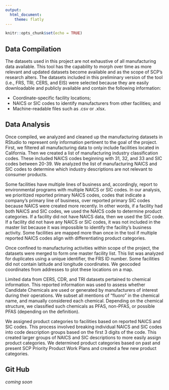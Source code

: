 ```yaml
---
output: 
  html_document:
    theme: flatly
---
```


```r
knitr::opts_chunk$set(echo = TRUE)
```

## Data Compilation

The datasets used in this project are not exhaustive of all manufacturing data available. This tool has the capability to morph over time as more relevant and updated datasets become available and as the scope of SCP’s research alters. The datasets included in this preliminary version of the tool (i.e., FRS, TRI, CERS, and EIS) were selected because they are easily downloadable and publicly available and contain the following information:

 * Coordinate-specific facility locations;
 * NAICS or SIC codes to identify manufacturers from other facilities; and
 * Machine-readable files such as .csv or .xlsx.
 
## Data Analysis

Once compiled, we analyzed and cleaned up the manufacturing datasets in RStudio to represent only information pertinent to the goal of the project. First, we filtered all manufacturing data to only include facilities located in California. Then we created a list of manufacturing industry classification codes. These included NAICS codes beginning with 31, 32, and 33 and SIC codes between 20-39. We analyzed the list of manufacturing NAICS and SIC codes to determine which industry descriptions are not relevant to consumer products. 

Some facilities have multiple lines of business and, accordingly, report to environmental programs with multiple NAICS or SIC codes. In our analysis, we prioritized reported primary NAICS codes, codes that indicate a company’s primary line of business, over reported primary SIC codes because NAICS were created more recently. In other words, if a facility had both NAICS and SIC codes, we used the NAICS code to determine product categories. If a facility did not have NAICS data, then we used the SIC code. If a facility did not have any NAICS or SIC codes, it was not included in the master list because it was impossible to identify the facility’s business activity. Some facilities are mapped more than once in the tool if multiple reported NAICS codes align with differentiating product categories. 

Once confined to manufacturing activities within scope of the project, the datasets were merged to form one master facility list. This list was analyzed for duplicates using a unique identifier, the FRS ID number. Some facilities did not contain latitude and longitude coordinates. We geocoded coordinates from addresses to plot these locations on a map. 

Limited data from CERS, CDR, and TRI datasets pertained to chemical information. This reported information was used to assess whether Candidate Chemicals are used or generated by manufacturers of interest during their operations. We subset all mentions of “fluoro” in the chemical name, and manually considered each chemical. Depending on the chemical structure, we classified such chemicals as PFAS, non-PFAS, or possible PFAS (depending on the definition).

We assigned product categories to facilities based on reported NAICS and SIC codes. This process involved breaking individual NAICS and SIC codes into code description groups based on the first 3 digits of the code. This created larger groups of NAICS and SIC descriptions to more easily assign product categories. We determined product categories based on past and present SCP Priority Product Work Plans and created a few new product categories. 

## Git Hub

*coming soon*